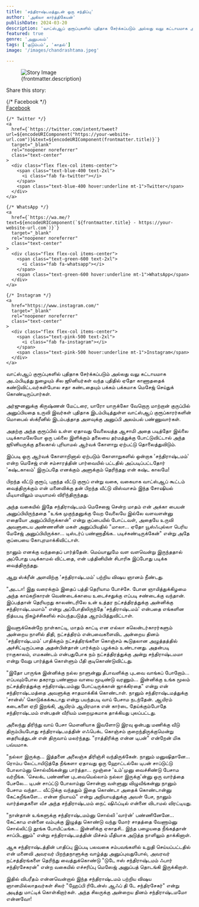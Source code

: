 ```yaml
---
title: 'சந்திராஷ்டமத்துடன் ஒரு சந்திப்பு'
author: 'அகிலா கார்த்திகேயன்'
publishDate: 2024-03-20
description: 'வாட்ஸ்ஆப் குரூப்புகளில் புதிதாக சேர்க்கப்படும் அல்லது வலு கட்டாயமாக அடம்பிடித்து நுழையும் சில ஜூனியர்கள் வந்த புதிதில்..'
featured: true
genre: 'அனுபவம்'
tags: ['குடும்பம்', 'காதல்']
image: '/images/chandrashtama.jpeg'

---
```

<figure>
  <img src={frontmatter.image} alt="Story Image" class="w-full rounded-lg shadow-lg" />
  <figcaption class="text-gray-600 text-sm mt-2">{frontmatter.description}</figcaption>
</figure>
<div class="mt-6">
  <p class="text-lg font-bold">Share this story:</p>
  <div class="flex space-x-6 justify-start mt-4">
    {/* Facebook */}
    <a
      href={`https://www.facebook.com/sharer/sharer.php?u=${encodeURIComponent("https://your-website-url.com")}`}
      target="_blank"
      rel="noopener noreferrer"
      class="text-center"
    >
      <div class="flex flex-col items-center">
        <span class="text-blue-600 text-2xl">
          <i class="fab fa-facebook"></i>
        </span>
        <span class="text-blue-600 hover:underline mt-1">Facebook</span>
      </div>
    </a>

    {/* Twitter */}
    <a
      href={`https://twitter.com/intent/tweet?url=${encodeURIComponent("https://your-website-url.com")}&text=${encodeURIComponent(frontmatter.title)}`}
      target="_blank"
      rel="noopener noreferrer"
      class="text-center"
    >
      <div class="flex flex-col items-center">
        <span class="text-blue-400 text-2xl">
          <i class="fab fa-twitter"></i>
        </span>
        <span class="text-blue-400 hover:underline mt-1">Twitter</span>
      </div>
    </a>

    {/* WhatsApp */}
    <a
      href={`https://wa.me/?text=${encodeURIComponent(`${frontmatter.title} - https://your-website-url.com`)}`}
      target="_blank"
      rel="noopener noreferrer"
      class="text-center"
    >
      <div class="flex flex-col items-center">
        <span class="text-green-600 text-2xl">
          <i class="fab fa-whatsapp"></i>
        </span>
        <span class="text-green-600 hover:underline mt-1">WhatsApp</span>
      </div>
    </a>

    {/* Instagram */}
    <a
      href="https://www.instagram.com/"
      target="_blank"
      rel="noopener noreferrer"
      class="text-center"
    >
      <div class="flex flex-col items-center">
        <span class="text-pink-500 text-2xl">
          <i class="fab fa-instagram"></i>
        </span>
        <span class="text-pink-500 hover:underline mt-1">Instagram</span>
      </div>
    </a>
  </div>
</div>
வாட்ஸ்ஆப் குரூப்புகளில் புதிதாக சேர்க்கப்படும் அல்லது வலு கட்டாயமாக அடம்பிடித்து நுழையும் சில ஜூனியர்கள் வந்த புதிதில் ஏதோ காணாததைக் கண்டுவிட்டவர்கள்போல சதா கண்டதையும் பக்கம் பக்கமாக மெசேஜ் செய்துக் கொண்டிருப்பார்கள்.

அர்ஜுனனுக்கு கிருஷ்ணன் மேட்டரை, யாரோ யாருக்கோ வேறொரு மாற்றான் குருப்பில் அனுப்பியதை உருவி இவர்கள் புதிதாக இடம்பிடித்துள்ள வாட்ஸ்ஆப் குரூப்காரர்களின் மொபைல் ஸ்க்ரீனில் இடம்பத்தாத அளவுக்கு அனுப்பி அலம்பல் பண்ணுவார்கள்.

அதற்கு அந்த குரூப்பில் உள்ள ஏதாவது வேலையத்த ஆசாமி அதை படித்தோ இல்லை படிக்காமலேயோ ஒரு பல்லை இளிக்கும் தலையை தர்மத்துக்கு போட்டுவிட்டால் அந்த ஜூனியருக்கு தலைகால் புரியாமல் ஆர்வக் கோளாறு ஏற்பட்டு தொலைத்துவிடும்.

இப்படி ஒரு ஆர்வக் கோளாறினால் ஏற்படும் கோளாறுகளில் ஒன்றாக 'சந்திராஷ்டமம்' என்ற மெசேஜ் என் சம்சாரத்தின் பார்வையில் பட்டதில் அப்படிப்பட்டதோர் 'கஷ்டகாலம்' இருப்பதே எனக்கும் அளுக்கும் தெரிந்தது என் கஷ்ட காலமே!

பிறந்த வீட்டு குரூப், புகுந்த வீட்டு குரூப் என்று வகை, வகையாக வாட்ஸ்ஆப் கூட்டம் வைத்திருக்கும் என் மனைவிக்கு தன் பிறந்த வீட்டு விஸ்வாசம் இந்த சோஷியல் மீடியாவிலும் மடியாமல் விரிந்திருந்தது.

அந்த வகையில் இதே சந்திராஷ்டமம் மெசேஜை சென்ற மாதம் என் அக்கா பையன் அனுப்பியிருந்ததை "உங்க முகுந்தனுக்கு வேற வேலையே இல்லே வளவளன்னு எதையோ அனுப்பியிருக்கான்" என்று குப்பையில் போட்டவள், அதையே உருவி அவளுடைய அண்ணனின் மகள் அனுப்பியதில் "மாலா... ஏதோ யூஸ்ஃபுல்லா பெரிய மேசேஜ் அனுப்பியிருக்கா... டிஸ்டர்ப் பண்ணாதீங்க.. படிச்சுண்டிருக்கேன்" என்று அதே குப்பையை கோபுரமாக்கிவிட்டாள்.

நானும் எனக்கு வந்ததைப் பார்த்தேன். மெய்யாலுமே வள வளவென்று இருந்ததால் அப்போது படிக்காமல் விட்டதை, என் பத்தினியின் சிபாரிசு இப்போது படிக்க வைத்திருந்தது.

ஆறு ஸ்க்ரீன் அளவிற்கு 'சந்திராஷ்டமம்' பற்றிய விஷய ஞானம் நீண்டது.

"அடடா! இது வரைக்கும் இதைப் பத்தி தெரியாம போச்சே. போன ஞாயித்துக்கிழமை அந்த காய்கறிகாரன் வெண்டைக்காயை உடைச்சதுக்கு எப்படி சண்டைக்கு வந்தான். இப்பத்தான் தெரியறது காலண்டரிலே உன் உத்தர நட்சத்திரத்துக்கு அன்னிக்கு சந்திராஷ்டமமாம்" என்று அப்போதிலிருந்தே 'சந்திராஷ்டமம்' என்பதை எங்களின நித்யபடி நிகழ்ச்சிகளில் சம்பந்தபடுத்த ஆரம்பித்துவிட்டாள்.

இவளுக்கென்றே நாள்காட்டி, மாதம் காட்டி என எல்லா கலென்டர்காரர்களும் அன்றைய நாளில் திதி, நட்சத்திரம் என்பவைகளைவிட அன்றைய தினம் 'சந்திராஷ்டமம்' பாதிக்கும் நட்சத்திரங்களை கொஞ்சம் கூடுதலான அழுத்தத்தில் அச்சிட்டிருப்பதை அதன்பின்தான் பார்க்கும் பழக்கம் உண்டானது.
அதன்படி ராகுகாலம், எமகண்டம் என்பதுபோக நம் நட்சத்திரத்துக்கு அன்று சந்திராஷ்டமமா என்று வேறு பார்த்துக் கொள்ளும் பீதி குடிகொண்டுவிட்டது.

"இதோ பாருங்க இன்னிக்கு நல்ல நாளுன்னு தீபாவளிக்கு புடவை வாங்கப் போறோம்... எப்பவும்போல தகராறு பண்ணாம வாயை மூடிண்டு வரணும்... இன்னிக்கு உங்க மூலம் நட்சத்திரத்துக்கு சந்திராஷ்டமம்னு போட்டிருக்கான் ஜாக்கிரதை" என்று என் சந்திராஷ்டமத்தை அவளுக்கு சாதமாக்கிக் கொண்டாள். நானும் சந்திராஷ்டமத்துக்கு 'சான்ஸ்' கொடுக்கக்கூடாது என்று பயந்தபடி வாய் பேசாம நடந்தேன். ஆயிரம் கடைகளை ஏறி இறங்கி, ஆயிரம் ஆயிரமாக என் கார்டை தேய்க்கும்போதே சந்திராஷ்டமம் என்பதன் வீரியம் மறைமுகமாக தாக்கியது புலப்பட்டது.

அலைந்து திரிந்து வாய் பேசா மௌனியாக இவளோடு இரவு ஒன்பது மணிக்கு வீடு திரும்பியபோது சந்திராஷ்டமத்தின் எஃபெக்ட கொஞ்சம் குறைந்திருக்குமென்று தைரியத்துடன் என் திருவாய் மலர்ந்தது.
"ராத்திரிக்கு என்ன டிபன்" என்றேன் மிக பவ்யமாக.

"நல்லா இருக்கு... இத்தனை அலைஞ்சு திரிஞ்சி வந்திருக்கேன். நானும் மனுஷிதானே... ரொம்ப லேட்டாயிடுத்தே நீங்களா ஏதாவது ஒரு ஹோட்டல்லே டிபன் சாப்டுட்டு போலாம்னு சொல்வீங்கன்னு பார்த்தா... மூஞ்சை 'உம்'முனு வைச்சிண்டு பேசாம வர்றீங்க. 'செலக்ட பண்ணின புடவையெல்லாம் நல்லா இருக்கு'ன்னு ஒரு வார்த்தை பேசலே... டிபன் சாப்ட்டு போலாம்னு சொன்னா வள்ளுனு விழுவீங்கன்னு நானும் பேசாம வந்தா... வீட்டுக்கு வந்ததும் இதை கொண்டா அதைக் கொண்டான்னு கேட்கறீங்களே... என்ன நியாயம்" என்று அநியாயத்துக்கு அவள் பேச, நானும் வார்த்தைகளை வீச அந்த சந்திராஷ்டமம் நைட் ஷிஃப்டில் என்னை விடாமல் விரட்டியது.

"நான்தான் உங்களுக்கு சந்திராஷ்டமம்னு சொல்லி 'வார்ன்' பண்ணினேனே... கேட்காம என்னை வம்புக்கு இழுத்து கொண்டு வந்து மோர் சாதத்தை வேணாம்னு சொல்லிட்டு தூங்க போயிட்டீங்க... இன்னிக்கு ஏகாதசி.. இந்த பழையதை நீங்கத்தான் சாப்பிடணும்" என்று சந்திராஷ்டமத்தின் மிச்சம் மீதியாக அடுத்த நாளிலும் தாக்கினாள்.

ஆக சந்திராஷ்டத்தின் பாதிப்பு இப்படி பலவகை சம்பவங்களில் உறுதி செய்யப்பட்டதில் என் மனைவி அவரவர் பிறந்தநாளுக்கு வாழ்த்து அனுப்புவதுபோல், அவரவர் நட்சத்திரங்களை தெரிந்து வைத்துக்கொண்டு "டுடே ஈஸ் சந்திராஷ்டமம் ஃபார் சந்திரசேகரன்" என்ற வகையில் எச்சரிப்பு மெஸேஜ் அனுப்பத் தொடங்கி இருக்கிறாள்.

இதில் விபரீதம் என்னவென்றால் இந்த சந்திராஷ்டமம் பற்றிய விஷய ஞானமில்லாதவர்கள் சிலர் "ஹேப்பி ரிடேன்ஸ் ஆஃப் தி டே சந்திரசேகர்" என்று அடித்து மாட்டிக் கொள்கிறார்கள்.
அந்த சிலருக்கு அன்றைய தினம் சந்திராஷ்டமமோ என்னவோ!
